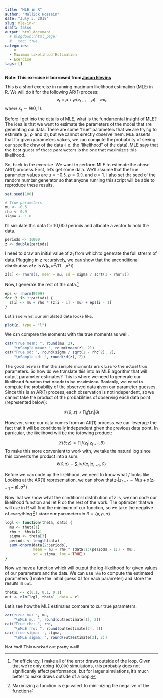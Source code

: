 ```yaml
---
title: "MLE in R"
author: "Mallick Hossain"
date: "July 5, 2018"
slug: mle-in-r
draft: false
output: html_document
  # blogdown::html_page:
  #   toc: true
categories:
  - R
  - Maximum Likelihood Estimation
  - Exercise
tags: []
---
```


**Note: This exercise is borrowed from [Jason Blevins](https://jblevins.org/log/r-mle)**

This is a short exercise in running maximum likelihood estimation (MLE) in R. We will do it for the following AR(1) process:
$$
z_t = \mu + \rho (z_{t - 1} - \mu) + \sigma \varepsilon_t
$$
where $\varepsilon_t \sim N(0, 1)$. 

Before I get into the details of MLE, what is the fundamental insight of MLE? The idea is that we want to estimate the parameters of the model that are generating our data. There are some "true" parameters that we are trying to estimate ($\mu$, $\rho$, and $\sigma$), but we cannot directly observe them. MLE asserts that for given parameters values, we can compute the probability of seeing our specific draw of the data (i.e. the "likelihood" of the data). MLE says that the best guess of these parameters is the one that maximizes this likelihood. 

So, back to the exercise. We want to perform MLE to estimate the above AR(1) process. First, let's get some data. We'll assume that the true parameter values are $\mu = -0.5$, $\rho = 0.9$, and $\sigma = 1$. I also set the seed of the random number generator so that anyone running this script will be able to reproduce these results.

```r
set.seed(100)

# True parameters
mu <- -0.5
rho <- 0.9
sigma <- 1.0
```

I'll simulate this data for 10,000 periods and allocate a vector to hold the data.
```r
periods <- 10000
z <- double(periods)
```

I need to draw an initial value of $z_1$ from which to generate the full stream of data. Plugging in $z$ recursively, we can show that the unconditional distribution of $z$ is $N(\mu, \sigma^2 / (1 - \rho^2))$

```r
z[1] <- rnorm(1, mean = mu, sd = sigma / sqrt(1 - rho^2))
```

Now, I generate the rest of the data.^[For efficiency, I make all of the error draws outside of the loop. Given that we're only doing 10,000 simulations, this probably does not significantly affect performance, but for larger simulations, it's much better to make draws outside of a loop.]

```r
eps <- rnorm(9999)
for (i in 2:periods) {
  z[i] <- mu + rho * (z[i - 1] - mu) + eps[i - 1]
}
```

Let's see what our simulated data looks like:
```r
plot(z, type = "l")
```

We can compare the moments with the true moments as well. 

```r
cat("True mean: ", round(mu, 2), 
    "\nSample mean: ", round(mean(z), 2))
cat("True sd: ", round(sigma / sqrt(1 - rho^2), 2), 
    "\nSample sd: ", round(sd(z), 2))
```
The good news is that the sample moments are close to the actual true parameters. So how do we translate this into an MLE algorithm that will output parameter estimates? This is where we need to generate our likelihood function that needs to be maximized. Basically, we need to compute the probability of the observed data given our parameter guesses. Since this is an AR(1) process, each observation is not independent, so we cannot take the product of the probabilities of observing each data point (represented below):

$$
\mathcal{L}(\theta ; z) \neq   \prod_t f(z_t | \theta)
$$

However, since our data comes from an AR(1) process, we can leverage the fact that it will be conditionally independent given the previous data point. In particular, the likelihood will be the following product:

$$
\mathcal{L}(\theta ; z) = \prod_t f(z_t | z_{t - 1}, \theta)
$$
To make this more convenient to work with, we take the natural log since this converts the product into a sum. 
$$
\ell (\theta ; z) = \sum_t \ln f(z_t | z_{t - 1}, \theta)
$$

Before we can code up the likelihood, we need to know what $f$ looks like. Looking at the AR(1) representation, we can show that $z_t | z_{t - 1} \sim N(\mu + \rho (z_{t - 1} - \mu), \sigma^2)$

Now that we know what the conditional distribution of $z$ is, we can code our likelihood function and let R do the rest of the work. The optimizer that we will use in R will find the minimum of our function, so we take the negative of everything.^[Maximizing a function is equivalent to minimizing the negative of the function] I store our parameters in $\theta = \{\mu, \rho, \sigma \}$.

```r
logl <- function(theta, data) {
  mu <- theta[1]
  rho <- theta[2]
  sigma <- theta[3]
  periods <- length(data)
  sum(-dnorm(data[2:periods], 
             mean = mu + rho * (data[1:(periods - 1)] - mu), 
             sd = sigma, log = TRUE))
}
```

Now we have a function which will output the log-likelihood for given values of our parameters and the data. We can use `nlm` to compute the estimated parameters (I make the initial guess 0.1 for each parameter) and store the results in `out`.

```r
theta1 <- c(0.1, 0.1, 0.1)
out <- nlm(logl, theta1, data = z)
```

Let's see how the MLE estimates compare to our true parameters.

```r
cat("True mu: ", mu, 
    "\nMLE mu: ", round(out$estimate[1], 2))
cat("True rho: ", rho, 
    "\nMLE rho: ", round(out$estimate[2], 2))
cat("True sigma: ", sigma,
    "\nMLE sigma: ", round(out$estimate[3], 2))
```

Not bad! This worked out pretty well!
